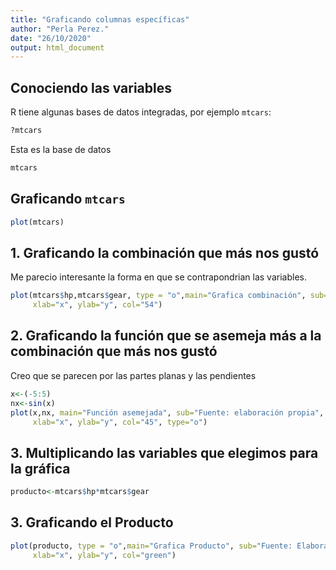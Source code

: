 ```yaml
---
title: "Graficando columnas específicas"
author: "Perla Perez."
date: "26/10/2020"
output: html_document
---
```


## Conociendo las variables

R tiene algunas bases de datos integradas, por ejemplo `mtcars`:

```r
?mtcars
```

Esta es la base de datos

```r
mtcars
```

## Graficando `mtcars`

```r
plot(mtcars)
```

## 1. Graficando la combinación que más nos gustó

Me parecio interesante la forma en que se contrapondrian las variables.

```r
plot(mtcars$hp,mtcars$gear, type = "o",main="Grafica combinación", sub="Fuente: Elaboración propia", 
     xlab="x", ylab="y", col="54")
```

## 2. Graficando la función que se asemeja más a la combinación que más nos gustó

Creo que se parecen por las partes planas y las pendientes

```r
x<-(-5:5)
nx<-sin(x)
plot(x,nx, main="Función asemejada", sub="Fuente: elaboración propia", 
     xlab="x", ylab="y", col="45", type="o")
```

## 3. Multiplicando las variables que elegimos para la gráfica

```r
producto<-mtcars$hp*mtcars$gear
```

## 3. Graficando el Producto

```r
plot(producto, type = "o",main="Grafica Producto", sub="Fuente: Elaboración propia", 
     xlab="x", ylab="y", col="green")
```
